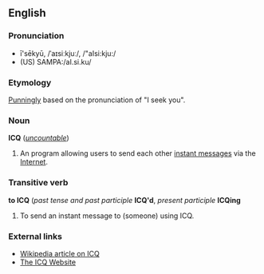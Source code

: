 ==English==
===Pronunciation===
*ī'sēkyū, /ˈaɪsiːkjuː/, /"aIsi:kju:/
*(US) SAMPA:/aI.si.ku/

===Etymology===
[[Punningly]] based on the pronunciation of "I seek you".

===Noun===
'''ICQ''' (''[[uncountable]]'')
# An program allowing users to send each other [[instant message]]s via the [[Internet]].

===Transitive verb===
'''to ICQ''' (''past tense and past participle'' '''ICQ'd''', ''present participle'' '''ICQing'''

# To send an instant message to (someone) using ICQ.

===External links===
*[[en:ICQ|Wikipedia article on ICQ]]
*[[http://www.icq.com|The ICQ Website]]